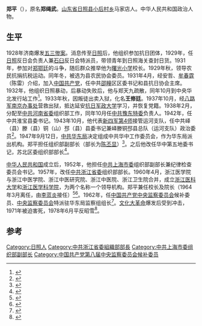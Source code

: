 '''郑平'''（{{bd|1908年||1971年}}），原名'''郑绳武'''。[[山东省|山东省]][[日照县|日照县]][[小后村乡|小后村乡]]马家店人。中华人民共和国政治人物。

== 生平 ==
1928年济南爆发[[五三惨案|五三惨案]]。消息传至[[日照|日照]]后，他组织参加抗日团体，1929年，任[[日照|日照]]反日会负责人兼[[石臼港|石臼]]反日会特派员，带领青年到日照海关查封日货。1931年，参加对[[郑鄂廷|郑鄂廷]]的斗争，随后群众推举他为[[曙光小学|曙光小学]]校长。1929年秋，领导农民抗捐抗税运动。同年冬，被选为县农民协会委员。1931年4月，经安哲、[[牟春霆|牟春霆]]（陈雷）介绍，加入[[中国共产党|中国共产党]]，任中共[[邵疃|邵疃]]区区委书记和县抗日协会主席。1932年，他组织日照暴动，后暴动失败后，他与郑天九疏散，同年10月到中央华北发行站工作<ref>{{Cite book|title=岚山文史 庆祝岚山区设立专辑 第2辑|last=政协岚山区委员会，岚山历史文化研究会编|first=|publisher=政协岚山区委员会，岚山历史文化研究会|year=2004.12|isbn=|location=|pages=153}}</ref>。1933年秋，因叛徒出卖入狱，化名'''王修廷'''。1937年10月，经[[八路军南京办事处|八路军南京办事处]]营救出狱，抵达延安[[抗日军政大学|抗日军政大学]]学习，并恢复党籍。1938年2月，分配至[[中共河南省委|中共河南省委]]组织部工作，同年10月任[[中共豫东特委|中共豫东特委]]负责人。1942年，任中共淮宝县委书记。1943年10月，他代表[[新四军第4师|新四军第4师]]接管运河支队，任中共峄（县）滕（县）铜（山）邳（县）县委书记兼峄滕铜邳县总队（运河支队）政治委员<ref>{{Cite book|title=日照文史 第4辑|last=政协日照市委员会文史资料办公室|first=|publisher=政协日照市委员会文史资料办公室|year=1990.12|isbn=|location=|pages=18}}</ref>。1947年9月12日，[[中共中央华东局|中共华东局]]决定组成中共华中工作委员会，作为华东局派出机构。郑平担任组织部副部长（部长为[[陈丕显|陈丕显]]）<ref>{{Cite book|title=苏皖边区史略|last=苏皖边区政府旧址纪念馆编|first=|publisher=北京：[[中国文史出版社|中国文史出版社]]|year=2005.10|isbn=7-5034-1640-8|location=|pages=200}}</ref>。之后他改任华中第五地委书记，苏北区委组织部部长<ref>{{Cite book|title=枣庄党史人物 第1集|last=中共枣庄市委党史办公室编|first=|publisher=中共枣庄市委党史办公室|year=|isbn=|location=|pages=89-90}}</ref>。

[[中华人民共和国|中华人民共和国]]成立后，1952年，他担任[[中共上海市委|中共上海市委]]组织部副部长兼纪律检查委员会书记。1957年，改任[[中共浙江省委|中共浙江省委]]组织部部长。1960年4月，浙江医学院与浙江中医学院、浙江中医研究院、浙江中医院、浙江卫生院合并，成立[[浙江医科大学|浙江医科大学]]和[[浙江医学科学院|浙江医学科学院]]，为两个名称一个领导机构。郑平兼任校长及院长（1964年3月离任，由[[李蓝炎|李蓝炎]]接任）<ref>{{Cite book|title=中国共产党浙江省嘉兴市组织史资料 1922.4-1987.12|last=中共浙江省委组织部等编著|first=|publisher=中共浙江省委组织部等编著|year=|isbn=|location=|pages=1220}}</ref><ref>{{Cite book|title=断裂的乡土|last=朱文轶编著|first=|publisher=北京：[[生活·读书·新知三联书店|生活·读书·新知三联书店]]|year=2010.01|isbn=978-7-108-03379-6|location=|pages=343}}</ref>。1962年，任[[中国共产党中央监察委员会|中国共产党中央监察委员会]]候补委员、[[中央监察委员会|中央监察委员会]]特派驻华东局监察组组长<ref>{{Cite book|title=山东年鉴 1989|last=山东省地方史志编纂委员会《山东年鉴》编辑部编|first=|publisher=济南：山东人民出版社|year=1989.12|isbn=7-209-00545-5|location=|pages=855}}</ref>。[[文化大革命|文化大革命]]爆发后受到冲击，1971年被迫害死，1978年6月平反昭雪<ref>{{Cite book|title=人物辞典 下 新四军和华中抗日根据地|last=中国新四军和华中抗日根据地研究会编|first=|publisher=北京：[[中共党史出版社|中共党史出版社]]|year=2016|isbn=978-7-5098-3839-6|location=|pages=734}}</ref>。

==参考==
{{reflist}}

[[Category:日照人|Category:日照人]]
[[Category:中共浙江省委組織部部長|Category:中共浙江省委組織部部長]]
[[Category:中共上海市委组织部副部长|Category:中共上海市委组织部副部长]]
[[Category:中国共产党第八届中央监察委员会候补委员|Category:中国共产党第八届中央监察委员会候补委员]]